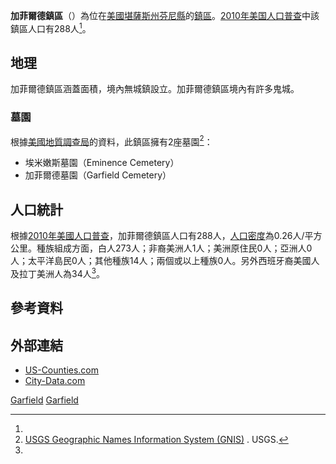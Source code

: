 {{noteTA
|G1=USState
}}
{{Infobox settlement
|official_name = 加菲爾德鎮區
|native_name = Garfield Township
|settlement_type = 鎮區
|image_map = Map highlighting Garfield Township, Finney County, Kansas.svg
|map_caption = 加菲爾德鎮區在芬尼縣的位置
|coordinates_display = inline,title
|coordinates_region = US-KS
|subdivision_type = [[世界政區索引|國家]]
|subdivision_name = [[美国|美国]]
|subdivision_type1 = [[美國行政區劃|州]]
|subdivision_name1 = [[堪薩斯州|堪薩斯州]]
|subdivision_type2 = [[堪萨斯州行政区划|縣]]
|subdivision_name2 = [[芬尼縣_(堪薩斯州)|芬尼縣]]
|area_total_km2 = 1116.65
|area_land_km2 = 1115.64
|area_water_km2 = 1.01
|area_total_sq_mi = 431.14
|area_land_sq_mi = 430.75
|area_water_sq_mi = 0.39
|area_water_percent = 0.09
|population_as_of = [[2010年美国人口普查|2010]]
|population_footnotes = <ref name=census>{{cite web|url=http://www.census.gov/geo/www/gazetteer/gazetteer2010.html|title=2010 Census Gazetteer Files|publisher=[[美国人口调查局|美国人口调查局]]|accessdate=2016-02-04|archive-url=https://web.archive.org/web/20121021075704/http://www.census.gov/geo/www/gazetteer/gazetteer2010.html|archive-date=2012-10-21|dead-url=yes}}</ref>
|population_total = 288
|population_density_km2 = auto
|elevation_footnotes = 
|elevation_m = 800
|elevation_ft = 2625
|latd = 38
|latm = 07
|lats = 54
|latNS = N
|longd = 100
|longm = 26
|longs = 33
|longEW = W
|blank_name = [[地名信息系统|GNIS]] feature ID
|blank_info = [http://geonames.usgs.gov/pls/gnispublic/f?p=gnispq:3:::NO::P3_FID:0485251 0485251]
|website = 
|footnotes = 
}}

'''加菲爾德鎮區'''（{{lang-en|'''Garfield Township'''}}）為位在[[美國|美國]][[堪薩斯州|堪薩斯州]][[芬尼縣_(堪薩斯州)|芬尼縣]]的[[行政鎮區|鎮區]]。[[2010年美国人口普查|2010年美国人口普查]]中該鎮區人口有288人<ref name=census/>。

==地理==
加菲爾德鎮區涵蓋面積{{convert|1116.65|km2|sqmi}}，境內無城鎮設立。加菲爾德鎮區境內有許多鬼城。

===墓園===
根據[[美國地質調查局|美國地質調查局]]的資料，此鎮區擁有2座墓園<ref>[http://geonames.usgs.gov/domestic/index.html USGS Geographic Names Information System (GNIS)] {{Wayback|url=http://geonames.usgs.gov/domestic/index.html |date=20190428150204 }}. USGS.</ref>：
*埃米嫩斯墓園（Eminence Cemetery）
*加菲爾德墓園（Garfield Cemetery）

==人口統計==
根據[[2010年美國人口普查|2010年美國人口普查]]，加菲爾德鎮區人口有288人，[[人口密度|人口密度]]為0.26人/平方公里。種族組成方面，白人273人；非裔美洲人1人；美洲原住民0人；亞洲人0人；太平洋島民0人；其他種族14人；兩個或以上種族0人。另外西班牙裔美國人及拉丁美洲人為34人<ref name=census/>。

==參考資料==
{{reflist}}

==外部連結==
* [https://web.archive.org/web/20080723112151/http://www.us-counties.com/localgov/kansas.html US-Counties.com]
* [http://www.city-data.com/township/Garfield-Finney-KS.html City-Data.com]{{Wayback|url=http://www.city-data.com/township/Garfield-Finney-KS.html |date=20121022113735 }}

{{芬尼縣 (堪薩斯州)}}

[[Category:芬尼縣鎮區_(堪薩斯州)|Garfield]]
[[Category:堪薩斯州鎮區|Garfield]]